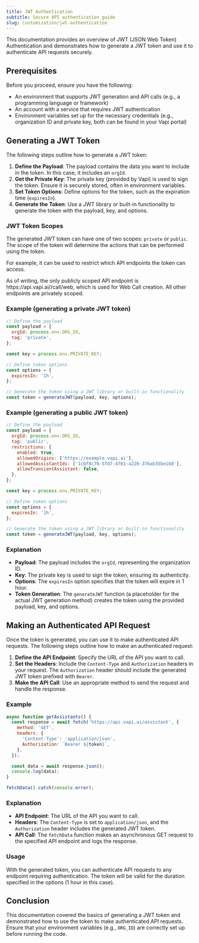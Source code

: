 ```yaml
---
title: JWT Authentication
subtitle: Secure API authentication guide
slug: customization/jwt-authentication
---
```


This documentation provides an overview of JWT (JSON Web Token) Authentication and demonstrates how to generate a JWT token and use it to authenticate API requests securely.

## Prerequisites

Before you proceed, ensure you have the following:

- An environment that supports JWT generation and API calls (e.g., a programming language or framework)
- An account with a service that requires JWT authentication
- Environment variables set up for the necessary credentials (e.g., organization ID and private key, both can be found in your Vapi portal)

## Generating a JWT Token

The following steps outline how to generate a JWT token:

1. **Define the Payload**: The payload contains the data you want to include in the token. In this case, it includes an `orgId`.
2. **Get the Private Key**: The private key (provided by Vapi) is used to sign the token. Ensure it is securely stored, often in environment variables.
3. **Set Token Options**: Define options for the token, such as the expiration time (`expiresIn`).
4. **Generate the Token**: Use a JWT library or built-in functionality to generate the token with the payload, key, and options.

### JWT Token Scopes

The generated JWT token can have one of two scopes: `private` or `public`. The scope of the token will determine the actions that can be performed using the token. 

For example, it can be used to restrict which API endpoints the token can access.

<Note>
  As of writing, the only publicly scoped API endpoint is https://api.vapi.ai//call/web, which is used for Web Call creation. All other endpoints are privately scoped.
</Note>

### Example (generating a private JWT token)

```js
// Define the payload
const payload = {
  orgId: process.env.ORG_ID,
  tag: 'private',
};

const key = process.env.PRIVATE_KEY;

// Define token options
const options = {
  expiresIn: '1h',
};

// Generate the token using a JWT library or built-in functionality
const token = generateJWT(payload, key, options);
```

### Example (generating a public JWT token)

```js
// Define the payload
const payload = {
  orgId: process.env.ORG_ID,
  tag: 'public',
  restrictions: {
    enabled: true,
    allowedOrigins: ['https://example.vapi.ai'],
    allowedAssistantIds: ['1cbf8c70-5fd7-4f61-a220-376ab35be1b0'],
    allowTransientAssistant: false,
  },
};

const key = process.env.PRIVATE_KEY;

// Define token options
const options = {
  expiresIn: '1h',
};

// Generate the token using a JWT library or built-in functionality
const token = generateJWT(payload, key, options);
```

### Explanation

- **Payload**: The payload includes the `orgId`, representing the organization ID.
- **Key**: The private key is used to sign the token, ensuring its authenticity.
- **Options**: The `expiresIn` option specifies that the token will expire in 1 hour.
- **Token Generation**: The `generateJWT` function (a placeholder for the actual JWT generation method) creates the token using the provided payload, key, and options.

## Making an Authenticated API Request

Once the token is generated, you can use it to make authenticated API requests. The following steps outline how to make an authenticated request:

1. **Define the API Endpoint**: Specify the URL of the API you want to call.
2. **Set the Headers**: Include the `Content-Type` and `Authorization` headers in your request. The `Authorization` header should include the generated JWT token prefixed with `Bearer`.
3. **Make the API Call**: Use an appropriate method to send the request and handle the response.

### Example

```js
async function getAssistants() {
  const response = await fetch('https://api.vapi.ai/assistant', {
    method: 'GET',
    headers: {
      'Content-Type': 'application/json',
      Authorization: `Bearer ${token}`,
    },
  });

  const data = await response.json();
  console.log(data);
}

fetchData().catch(console.error);

```

### Explanation

- **API Endpoint**: The URL of the API you want to call.
- **Headers**: The `Content-Type` is set to `application/json`, and the `Authorization` header includes the generated JWT token.
- **API Call**: The `fetchData` function makes an asynchronous GET request to the specified API endpoint and logs the response.

### Usage

With the generated token, you can authenticate API requests to any endpoint requiring authentication. The token will be valid for the duration specified in the options (1 hour in this case).

## Conclusion

This documentation covered the basics of generating a JWT token and demonstrated how to use the token to make authenticated API requests. Ensure that your environment variables (e.g., `ORG_ID`) are correctly set up before running the code.
